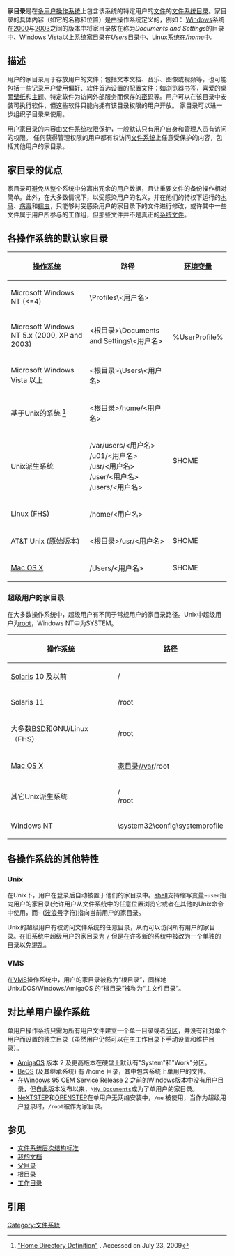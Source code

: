 '''家目录'''是在[[多用户|多用户]][[操作系统|操作系统]]上包含该系统的特定用户的[[计算机文件|文件]]的[[目录_(文件系统)|文件系统目录]]。家目录的具体内容（如它的名称和位置）是由操作系统定义的，例如： [[Microsoft_Windows|Windows]]系统在[[Windows_2000|2000]]与[[Windows_2003|2003]]之间的版本中将家目录放在称为''Documents and Settings''的目录中、Windows Vista以上系统家目录在''Users''目录中、Linux系统在''/home''中。

== 描述 ==
用户的家目录用于存放用户的文件；包括文本文档、音乐、图像或视频等，也可能包括一些记录用户使用偏好、软件首选设置的[[配置文件|配置文件]]：如[[浏览器|浏览器]][[书签_(浏览器)|书签]]，喜爱的桌面[[電腦壁紙|壁纸]]和[[主题|主题]]、特定软件为访问外部服务而保存的[[密码|密码]]等。用户可以在该目录中安装可执行软件，但这些软件只能向拥有该目录权限的用户开放。 家目录可以进一步组织子目录来使用。

用户家目录的内容由[[文件系统权限|文件系统权限]]保护，一般默认只有用户自身和管理人员有访问的权限。 任何获得管理权限的用户都有权访问[[文件系统|文件系统]]上任意受保护的内容，包括其他用户的家目录。

== 家目录的优点 ==
家目录可避免从整个系统中分离出冗余的用户数据，且让重要文件的备份操作相对简单。此外，在大多数情况下，以受感染用户的名义，并在他们的特权下运行的[[特洛伊木马_(电脑)|木马]]、[[计算机病毒|病毒]]和[[蠕虫病毒|蠕虫]]，只能够对受感染用户的家目录下的文件进行修改，或许其中一些文件属于用户所参与的工作组，但那些文件并不是真正的[[系统文件|系统文件]]。

== 各操作系统的默认家目录 ==

{| class="wikitable"
![[操作系统|操作系统]]
!路径
![[环境变量|环境变量]]
|-
|Microsoft Windows NT (<=4)
|<Windows目录>\Profiles\<用户名>
|rowspan=3|%UserProfile%
|-
|Microsoft Windows NT 5.x (2000, XP and 2003)
|<根目录>\Documents and Settings\<用户名>
|-
|Microsoft Windows Vista 以上
|<根目录>\Users\<用户名>
|-
|基于Unix的系统 <ref>[http://www.linfo.org/home_directory.html "Home Directory Definition"] {{Wayback|url=http://www.linfo.org/home_directory.html |date=20170716112553 }}.  Accessed on July 23, 2009</ref>
|<根目录>/home/<用户名>
|rowspan=3|$HOME
|-
|Unix派生系统
|/var/users/<用户名><br/>/u01/<用户名><br/>/usr/<用户名><br/>/user/<用户名><br/>/users/<用户名>
|-
|Linux ([[文件系统层次结构标准|FHS]])
|/home/<用户名>
|-
|AT&T Unix (原始版本)
|<根目录>/usr/<用户名>
|$HOME
|-
|[[Mac_OS_X|Mac OS X]]
|/Users/<用户名>
|$HOME
|}

=== 超级用户的家目录 ===
在大多数操作系统中，超级用户有不同于常规用户的家目录路径。Unix中超级用户为[[超级用户#Unix与类Unix系统|root]]，Windows NT中为SYSTEM。
{|class="wikitable"
!操作系统
!路径
|-
|[[Solaris|Solaris]] 10 及以前
|/
|-
|Solaris 11
|/root
|-
|大多数[[BSD|BSD]]和GNU/Linux（FHS）
|/root
|-
|[[Mac_OS_X|Mac OS X]]
|[[家目录/var|家目录//var]]/root
|-
|其它Unix派生系统
|/<br />/root
|-
|Windows NT
|<Windows目录>\system32\config\systemprofile
|}

== 各操作系统的其他特性 ==

===Unix===
在Unix下，用户在登录后自动被置于他们的家目录中。[[殼層|shell]]支持缩写变量<tt>~user</tt>指向用户的家目录(允许用户从文件系统中的任意位置浏览它或者在其他的Unix命令中使用，而<tt>~</tt> ([[波浪号|波浪号]]字符)指向当前用户的家目录。

Unix的超级用户有权访问文件系统的任意目录，从而可以访问所有用户的家目录。在旧系统中超级用户的家目录为 <tt>[[根目录|/]]</tt> 但是在许多新的系统中被改为一个单独的目录以免混乱。

===VMS===
在[[VMS|VMS]]操作系统中，用户的家目录被称为“根目录”，同样地Unix/DOS/Windows/AmigaOS 的“根目录”被称为“主文件目录”。

== 对比单用户操作系统 ==
单用户操作系统只需为所有用户文件建立一个单一目录或者[[磁盘分区|分区]]，并没有针对单个用户而设置的独立目录（虽然用户仍然可以在主工作目录下手动设置和维护目录）。

* [[AmigaOS|AmigaOS]] 版本 2 及更高版本在硬盘上默认有"System"和"Work"分区。 
* [[BeOS|BeOS]] (及其继承系统) 有 /home 目录，其中包含系统上单用户的文件。 
* 在[[Windows_95|Windows 95]] OEM Service Release 2 之前的Windows版本中没有用户目录，但自此版本发布以来，<tt>\[[My_Documents|My Documents]]</tt>成为了单用户的家目录。
* [[NeXTSTEP|NeXTSTEP]]和[[OPENSTEP|OPENSTEP]]在单用户无网络安装中，<tt>/me</tt> 被使用，当作为超级用户登录时，<tt>/root</tt>被作为家目录。

== 参见 ==

* [[文件系统层次结构标准|文件系统层次结构标准]]
* [[我的文档|我的文档]]
* [[父目录|父目录]]
* [[根目录|根目录]]
* [[工作目录|工作目录]]

== 引用 ==
<references/>

[[Category:文件系統|Category:文件系統]]